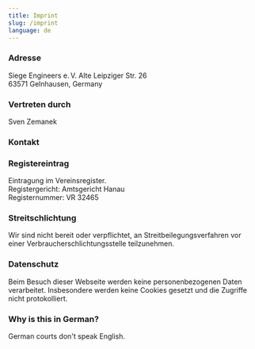 ```yaml
---
title: Imprint
slug: /imprint
language: de
---
```

### Adresse

Siege Engineers&nbsp;e.&#8239;V.
Alte Leipziger Str. 26  
63571 Gelnhausen, Germany  

### Vertreten durch

Sven Zemanek


### Kontakt

<span className="ghost-email"
   data-name="chair"
   data-domain="siegeengineers"
   data-tld="org"
/>

### Registereintrag

Eintragung im Vereinsregister.  
Registergericht: Amtsgericht Hanau  
Registernummer: VR 32465


### Streitschlichtung

Wir sind nicht bereit oder verpflichtet, an Streitbeilegungsverfahren vor einer Verbraucherschlichtungsstelle teilzunehmen.


### Datenschutz

Beim Besuch dieser Webseite werden keine personenbezogenen Daten verarbeitet. Insbesondere werden keine Cookies gesetzt und die Zugriffe nicht protokolliert.


### Why is this in German?

German courts don't speak English.
